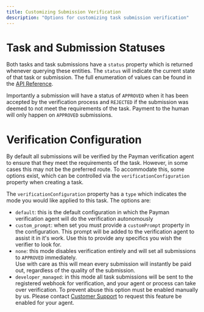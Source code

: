 ```yaml
---
title: Customizing Submission Verification
description: "Options for customizing task submission verification"
---
```


# Task and Submission Statuses

Both tasks and task submissions have a `status` property which is returned whenever querying these entities.  The `status` will indicate the current state of that task or submission.
The full enumeration of values can be found in the <a href='/api-reference/introduction'>API Reference</a>.

Importantly a submission will have a status of `APPROVED` when it has been accepted by the verification process and `REJECTED` if the submission was deemed to not meet the requirements of 
the task.  Payment to the human will only happen on `APPROVED` submissions.

# Verification Configuration

By default all submissions will be verified by the Payman verification agent to ensure that they meet the requirements of the task.  However, in some cases this may not be
the preferred route.  To accommodate this, some options exist, which can be controlled via the `verificationConfiguration` property when creating a task.

The `verificationConfiguration` property has a `type` which indicates the mode you would like applied to this task.  The options are:

- `default`: this is the default configuration in which the Payman verification agent will do the verification autonomously
- `custom_prompt`: when set you must provide a `customPrompt` property in the configuration.  This prompt will be added to the verification agent to assist it in it's work.
  Use this to provide any specifics you wish the verifier to look for.
- `none`: this mode disables verification entirely and will set all submissions to `APPROVED` immediately.  
  Use with care as this will mean every submission will instantly be paid out, regardless of the quality of the submission.
- `developer_managed`: in this mode all task submissions will be sent to the registered webhook for verification, and your agent or process can take over verification.  To prevent
  abuse this option must be enabled manually by us.  Please contact <a href='mailto:support@paymanai.com'>Customer Support</a> to request this feature be enabled for your agent.
